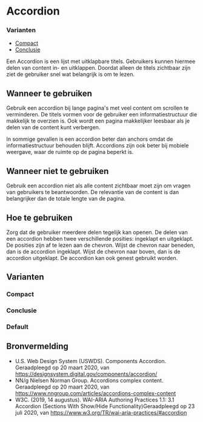 
# Accordion

<StorybookComponent variant="default" />

### Varianten

- [Compact](#compact-accordion)
- [Conclusie](#conclusie-accordion)

Een Accordion is een lijst met uitklapbare titels. Gebruikers kunnen hiermee delen van content in- en uitklappen. Doordat alleen de titels zichtbaar zijn ziet de gebruiker snel wat belangrijk is om te lezen.

## Wanneer te gebruiken

Gebruik een accordion bij lange pagina's met veel content om scrollen te verminderen. De titels vormen voor de gebruiker een informatiestructuur die makkelijk te overzien is. Ook wordt een pagina makkelijker leesbaar als je delen van de content kunt verbergen.

In sommige gevallen is een accordion beter dan anchors omdat de informatiestructuur behouden blijft. Accordions zijn ook beter bij mobiele weergave, waar de ruimte op de pagina beperkt is.

## Wanneer niet te gebruiken

Gebruik een accordion niet als alle content zichtbaar moet zijn om vragen van gebruikers te beantwoorden. De relevantie van de content is dan belangrijker dan de totale lengte van de pagina.

## Hoe te gebruiken

Zorg dat de gebruiker meerdere delen tegelijk kan openen. De delen van een accordion hebben twee verschillende posities: ingeklapt en uitgeklapt. De posities zijn af te lezen aan de chevron. Wijst de chevron naar beneden, dan is de accordion ingeklapt. Wijst de chevron naar boven, dan is de accordion uitgeklapt. De accordion kan ook genest gebruikt worden.

## Varianten

### <a name="compact-accordion"></a>Compact

<StorybookComponent variant="compact" />

### <a name="conclusie-accordion"></a>Conclusie

<StorybookComponent variant="conclusie" />

### Default

<StorybookComponent variant="default" />

## Bronvermelding

- U.S. Web Design System (USWDS). Components Accordion. Geraadpleegd op 20 maart 2020, van https://designsystem.digital.gov/components/accordion/
- NN/g Nielsen Norman Group. Accordions complex content. Geraadpleegd op 20 maart 2020, van https://www.nngroup.com/articles/accordions-complex-content
- W3C. (2019, 14 augustus). WAI-ARIA Authoring Practices 1.1: 3.1 Accordion (Sections With Show/Hide Functionality)Geraadpleegd op 23 juli 2020, van https://www.w3.org/TR/wai-aria-practices/#accordion
